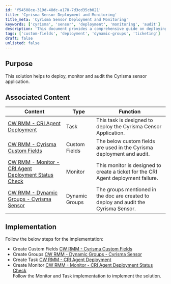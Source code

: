 ```yaml
---
id: 'f54508ce-319d-48dc-a178-7d3cd35cb021'
title: 'Cyrisma Sensor Deployment and Monitoring'
title_meta: 'Cyrisma Sensor Deployment and Monitoring'
keywords: ['cyrisma', 'sensor', 'deployment', 'monitoring', 'audit']
description: 'This document provides a comprehensive guide on deploying, monitoring, and auditing the Cyrisma sensor application, including associated tasks, custom fields, and monitoring strategies.'
tags: ['custom-fields', 'deployment', 'dynamic-groups', 'ticketing']
draft: false
unlisted: false
---
```

## Purpose

This solution helps to deploy, monitor and audit the Cyrisma sensor application.

## Associated Content

| Content                                                                 | Type          | Function                                                                                      |
|-------------------------------------------------------------------------|---------------|-----------------------------------------------------------------------------------------------|
| [CW RMM - CRI Agent Deployment](https://proval.itglue.com/DOC-5078775-15298955) | Task          | This task is designed to deploy the Cyrisma Censor Application.                              |
| [CW RMM - Cyrisma Custom Fields](https://proval.itglue.com/DOC-5078775-15298953) | Custom Fields | The below custom fields are used in the Cyrisma deployment and audit.                        |
| [CW RMM - Monitor - CRI Agent Deployment Status Check](https://proval.itglue.com/DOC-5078775-15298956) | Monitor       | This monitor is designed to create a ticket for the CRI Agent deployment failure.            |
| [CW RMM - Dynamic Groups - Cyrisma Sensor](https://proval.itglue.com/DOC-5078775-15298951) | Dynamic Groups | The groups mentioned in the doc are created to deploy and audit the Cyrisma Sensor.          |

## Implementation

Follow the below steps for the implementation:

- Create Custom Fields [CW RMM - Cyrisma Custom Fields](https://proval.itglue.com/DOC-5078775-15298953)
- Create Groups [CW RMM - Dynamic Groups - Cyrisma Sensor](https://proval.itglue.com/DOC-5078775-15298951)
- Create Task [CW RMM - CRI Agent Deployment](https://proval.itglue.com/DOC-5078775-15298955)
- Create Monitor [CW RMM - Monitor - CRI Agent Deployment Status Check](https://proval.itglue.com/DOC-5078775-15298956)  
  Follow the Monitor and Task implementation to implement the solution.











